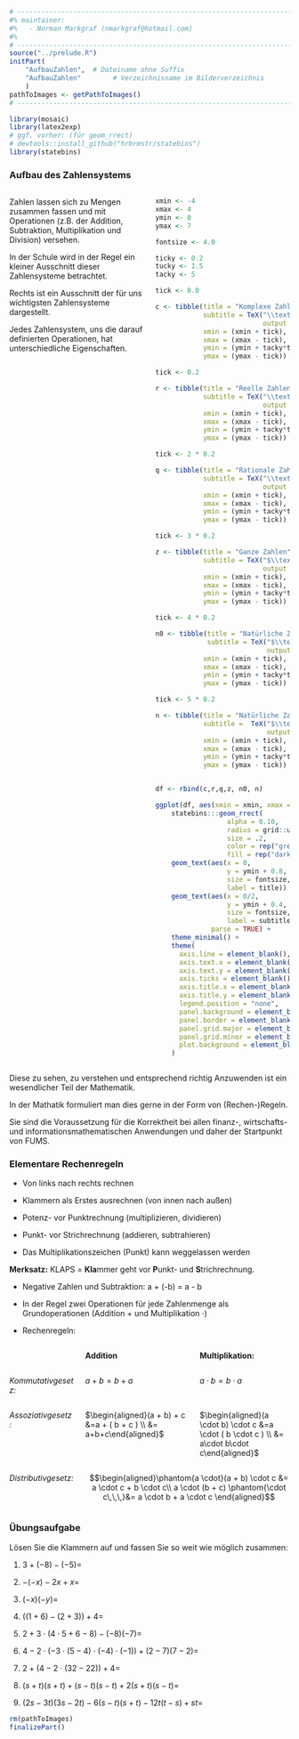 ```r
# ---------------------------------------------------------------------------
#% maintainer:
#%   - Norman Markgraf (nmarkgraf@hotmail.com)
#%
# ---------------------------------------------------------------------------
source("../prelude.R")
initPart(
    "AufbauZahlen",  # Dateiname ohne Suffix
    "AufbauZahlen"        # Verzeichnisname im Bilderverzeichnis 
    )
pathToImages <- getPathToImages()
# ---------------------------------------------------------------------------

library(mosaic)
library(latex2exp)
# ggf. vorher: (für geom_rrect)
# devtools::install_github("hrbrmstr/statebins")
library(statebins)


```

### Aufbau des Zahlensystems

:::::: {.columns}
::: {.column width="49%"}

Zahlen lassen sich zu Mengen zusammen fassen und mit Operationen
(z.B. der Addition, Subtraktion, Multiplikation und Division) versehen.



In der Schule wird in der Regel ein kleiner Ausschnitt dieser Zahlensysteme
betrachtet. 



Rechts ist ein Ausschnitt der für uns wichtigsten Zahlensysteme dargestellt.


Jedes Zahlensystem, uns die darauf definierten Operationen, hat unterschiedliche
Eigenschaften. 



:::
::: {.column width="49%"}

```r

xmin <- -4
xmax <- 4
ymin <- 0
ymax <- 7

fontsize <- 4.0

ticky <- 0.2
tucky <- 1.5
tacky <- 5

tick <- 0.0

c <- tibble(title = "Komplexe Zahlen", 
            subtitle = TeX("\\textbf{C} = Menge reellen und imaginären Zahlen", 
                           output = "character"),
            xmin = (xmin + tick), 
            xmax = (xmax - tick), 
            ymin = (ymin + tacky*tick), 
            ymax = (ymax - tick))

tick <- 0.2

r <- tibble(title = "Reelle Zahlen", 
            subtitle = TeX("\\textbf{R} = Menge rationalen und irrationalen Zahlen", 
                           output = "character"),
            xmin = (xmin + tick), 
            xmax = (xmax - tick), 
            ymin = (ymin + tacky*tick), 
            ymax = (ymax - tick))

tick <- 2 * 0.2

q <- tibble(title = "Rationale Zahlen",
            subtitle = TeX("\\textbf{Q} = Menge der Brüche", 
                           output = "character"),
            xmin = (xmin + tick), 
            xmax = (xmax - tick), 
            ymin = (ymin + tacky*tick), 
            ymax = (ymax - tick))

tick <- 3 * 0.2

z <- tibble(title = "Ganze Zahlen",
            subtitle = TeX("$\\textbf{Z}=\\left{...,-3, -2, -1, 0, 1 ,2, 3,...\\right}$",
                           output = "character"),
            xmin = (xmin + tick), 
            xmax = (xmax - tick), 
            ymin = (ymin + tacky*tick), 
            ymax = (ymax - tick))

tick <- 4 * 0.2

n0 <- tibble(title = "Natürliche Zahlen mit Null", 
             subtitle = TeX("$\\textbf{N_0}=\\left{0,1,2,3,... \\right}$", 
                            output="character"),
            xmin = (xmin + tick), 
            xmax = (xmax - tick), 
            ymin = (ymin + tacky*tick), 
            ymax = (ymax - tick))

tick <- 5 * 0.2

n <- tibble(title = "Natürliche Zahlen", 
            subtitle =  TeX("$\\textbf{N}=\\left{1,2,3,... \\right}\\,$", 
                            output = "character"),
            xmin = (xmin + tick), 
            xmax = (xmax - tick), 
            ymin = (ymin + tacky*tick), 
            ymax = (ymax - tick))


df <- rbind(c,r,q,z, n0, n)

ggplot(df, aes(xmin = xmin, xmax = xmax, ymin = ymin, ymax = ymax)) +
    statebins:::geom_rrect( 
                  alpha = 0.10, 
                  radius = grid::unit(10,"pt"), 
                  size = .2,
                  color = rep("green", 6), 
                  fill = rep("darkgreen", 6)) +
    geom_text(aes(x = 0, 
                  y = ymin + 0.8,
                  size = fontsize,
                  label = title)) + 
    geom_text(aes(x = 0/2, 
                  y = ymin + 0.4, 
                  size = fontsize,
                  label = subtitle), 
              parse = TRUE) +
    theme_minimal() + 
    theme(
      axis.line = element_blank(),
      axis.text.x = element_blank(),
      axis.text.y = element_blank(),
      axis.ticks = element_blank(),
      axis.title.x = element_blank(),
      axis.title.y = element_blank(),
      legend.position = "none",
      panel.background = element_blank(),
      panel.border = element_blank(),
      panel.grid.major = element_blank(),
      panel.grid.minor = element_blank(),
      plot.background = element_blank()
    )

```

:::
::::::

Diese zu sehen, zu verstehen und entsprechend richtig Anzuwenden ist ein
wesendlicher Teil der Mathematik. 

In der Mathatik formuliert man dies gerne in der Form von (Rechen-)Regeln.

Sie sind die Voraussetzung für die Korrektheit bei allen finanz-, wirtschafts- 
und informationsmathematischen Anwendungen und daher der Startpunkt von FUMS.

### Elementare Rechenregeln

::::::::: {.footnotesize}

- Von links nach rechts rechnen

- Klammern als Erstes ausrechnen (von innen nach außen)

- Potenz- vor Punktrechnung (multiplizieren, dividieren)

- Punkt- vor Strichrechnung (addieren, subtrahieren)

- Das Multiplikationszeichen (Punkt) kann weggelassen werden

**Merksatz:** KLAPS = **Kla**mmer geht vor **P**unkt- und **S**trichrechnung.

- Negative Zahlen und Subtraktion: a + (-b) = a - b 

- In der Regel zwei Operationen für jede Zahlenmenge als Grundoperationen (Addition $+$ und Multiplikation $\cdot$)

- Rechenregeln:

:::::: {.columns}
::: {.column width="25%"}

:::
::: {.column width="40%"}
**Addition**
:::
::: {.column width="35%"}
**Multiplikation:**
:::
::::::

:::::: {.columns}
::: {.column width="25%"}
*Kommutativgesetz:*
:::
::: {.column width="40%"}
$a + b = b + a$
:::
::: {.column width="35%"}
$a \cdot b = b \cdot a$
:::
::::::

:::::: {.columns}
::: {.column width="25%"}
*Assoziativgesetz:*
:::
::: {.column width="40%"}
$\begin{aligned}(a + b) + c &=a + ( b + c ) \\ &= a+b+c\end{aligned}$
:::
::: {.column width="35%"}
$\begin{aligned}(a \cdot b) \cdot c &=a \cdot ( b \cdot c ) \\ &= a\cdot b\cdot c\end{aligned}$
:::
::::::
:::::: {.columns}

::: {.column width="25%"}
*Distributivgesetz:*
:::
::: {.column width="75%"}
$$\begin{aligned}\phantom{a \cdot}(a + b) \cdot c &= a \cdot c + b \cdot c\\
   a \cdot (b + c) \phantom{\cdot c\,\,\,}&= a \cdot b + a \cdot c
   \end{aligned}$$

:::
::::::

:::::::::

### Übungsaufgabe

Lösen Sie die Klammern auf und fassen Sie so weit wie möglich zusammen:

1. $3+(- 8) - (- 5) =$

2. $-(- x) - 2x + x =$

3. $(- x)(- y) =$

4. $((1+6) - (2+3)) + 4=$

5. $2+3\cdot(4\cdot 5+6-8) - (-8)(-7) =$

6. $4-2\cdot(-3\cdot(5-4)\cdot(-4)\cdot(-1)) + (2-7)(7-2)=$

7. $2+(4-2\cdot(32-22)) + 4=$
 
8. $(s+t)(s+t)+(s-t)(s-t)+2(s+t)(s-t)=$

9. $(2s-3t)(3s-2t) - 6(s-t)(s+t) - 12t(t-s) + st =$


```r
rm(pathToImages)
finalizePart()
```
